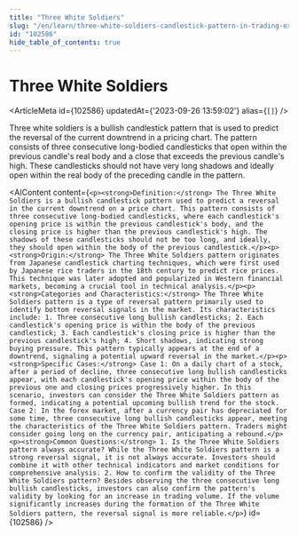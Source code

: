 ```yaml
---
title: "Three White Soldiers"
slug: "/en/learn/three-white-soldiers-candlestick-pattern-in-trading-explained-102586"
id: "102586"
hide_table_of_contents: true
---
```



# Three White Soldiers

<ArticleMeta id={102586} updatedAt={'2023-09-26 13:59:02'} alias={`[]`} />
<div className='border-solid border-b border-t-0 my-4 border-[var(--ifm-color-gray-300)]' />

Three white soldiers is a bullish candlestick pattern that is used to predict the reversal of the current downtrend in a pricing chart. The pattern consists of three consecutive long-bodied candlesticks that open within the previous candle's real body and a close that exceeds the previous candle's high. These candlesticks should not have very long shadows and ideally open within the real body of the preceding candle in the pattern.

<AIContent content={`<p><strong>Definition:</strong> The Three White Soldiers is a bullish candlestick pattern used to predict a reversal in the current downtrend on a price chart. This pattern consists of three consecutive long-bodied candlesticks, where each candlestick's opening price is within the previous candlestick's body, and the closing price is higher than the previous candlestick's high. The shadows of these candlesticks should not be too long, and ideally, they should open within the body of the previous candlestick.</p><p><strong>Origin:</strong> The Three White Soldiers pattern originates from Japanese candlestick charting techniques, which were first used by Japanese rice traders in the 18th century to predict rice prices. This technique was later adopted and popularized in Western financial markets, becoming a crucial tool in technical analysis.</p><p><strong>Categories and Characteristics:</strong> The Three White Soldiers pattern is a type of reversal pattern primarily used to identify bottom reversal signals in the market. Its characteristics include: 1. Three consecutive long bullish candlesticks; 2. Each candlestick's opening price is within the body of the previous candlestick; 3. Each candlestick's closing price is higher than the previous candlestick's high; 4. Short shadows, indicating strong buying pressure. This pattern typically appears at the end of a downtrend, signaling a potential upward reversal in the market.</p><p><strong>Specific Cases:</strong> Case 1: On a daily chart of a stock, after a period of decline, three consecutive long bullish candlesticks appear, with each candlestick's opening price within the body of the previous one and closing prices progressively higher. In this scenario, investors can consider the Three White Soldiers pattern as formed, indicating a potential upcoming bullish trend for the stock. Case 2: In the forex market, after a currency pair has depreciated for some time, three consecutive long bullish candlesticks appear, meeting the characteristics of the Three White Soldiers pattern. Traders might consider going long on the currency pair, anticipating a rebound.</p><p><strong>Common Questions:</strong> 1. Is the Three White Soldiers pattern always accurate? While the Three White Soldiers pattern is a strong reversal signal, it is not always accurate. Investors should combine it with other technical indicators and market conditions for comprehensive analysis. 2. How to confirm the validity of the Three White Soldiers pattern? Besides observing the three consecutive long bullish candlesticks, investors can also confirm the pattern's validity by looking for an increase in trading volume. If the volume significantly increases during the formation of the Three White Soldiers pattern, the reversal signal is more reliable.</p>`} id={102586} />

